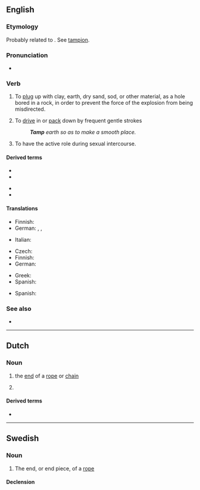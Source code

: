 {{also|tâmp}}
==English==

===Etymology===
Probably related to {{etyl|fr|en}} {{m|fr|tamponner||to plug or stop}}. See [[tampion]].
: {{etystub|en}}

===Pronunciation===
* {{IPA|/tæmp/|lang=en}}

===Verb===
{{en-verb|tamps|tamping|tamped|tamped}}

# {{senseid|en|plugup}}{{lb|en|blasting}} To [[plug]] up with clay, earth, dry sand, sod, or other material, as a hole bored in a rock, in order to prevent the force of the explosion from being misdirected.
# To [[drive]] in or [[pack]] down by frequent gentle strokes
#: '''''Tamp''' earth so as to make a smooth place.''
# {{senseid|en|haveintercourse}}{{lb|en|sexual intercourse}} To have the active role during sexual intercourse.

====Derived terms====
{{der-top}}
* {{l|en|tamp down}}
* {{l|en|tamper}}
{{der-mid}}
* {{l|en|tamping iron}}
* {{l|en|tamping rod}}
{{der-bottom}}

====Translations====
{{trans-top|to plug up with clay or other material}}
* Finnish: {{t+|fi|tulpata}}
* German: {{t+|de|verstopfen}}, {{t|de|zustopfen}}, {{t+|de|stopfen}}
{{trans-mid}}
* Italian: {{t|it|borrare}}
{{trans-bottom}}

{{trans-top|to pack down}}
* Czech: {{t|cs|udusat|pf}}
* Finnish: {{t+|fi|tampata}}
* German: {{t+|de|stampfen}}
{{trans-mid}}
* Greek: {{t+|el|πατικώνω}}
* Spanish: {{t+|es|apisonar}}
{{trans-bottom}}

{{checktrans-top}}
* Spanish: {{t-check|es|apisonar}}
{{trans-mid}}
{{trans-bottom}}

===See also===
* {{l|en|tampon}}

----

==Dutch==

===Noun===
{{nl-noun|m|-en|tampje}}

# {{lb|nl|nautical}} the [[end]] of a [[rope]] or [[chain]]
# {{lb|nl|slang}} {{l|en|penis}}

====Derived terms====
* {{l|nl|tampeloeres}}

----

==Swedish==

===Noun===
{{sv-noun|c}}

# The end, or end piece, of a [[rope]]

====Declension====
{{sv-infl-noun-c-ar}}